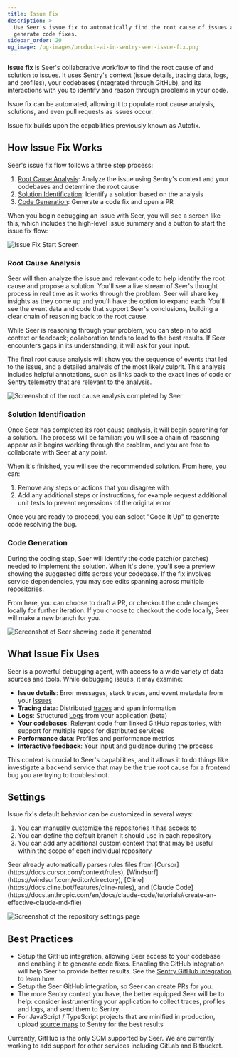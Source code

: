 ```yaml
---
title: Issue Fix
description: >-
  Use Seer's issue fix to automatically find the root cause of issues and
  generate code fixes.
sidebar_order: 20
og_image: /og-images/product-ai-in-sentry-seer-issue-fix.png
---
```


**Issue fix** is Seer's collaborative workflow to find the root cause of and solution to issues. It uses Sentry's context (issue details, tracing data, logs, and profiles), your codebases (integrated through GitHub), and its interactions with you to identify and reason through problems in your code.

Issue fix can be automated, allowing it to populate root cause analysis, solutions, and even pull requests as issues occur.

<Alert>
Issue fix builds upon the capabilities previously known as Autofix.
</Alert>

## How Issue Fix Works

Seer's issue fix flow follows a three step process:

1. [Root Cause Analysis](#root-cause-analysis): Analyze the issue using Sentry's context and your codebases and determine the root cause
2. [Solution Identification](#solution-identification): Identify a solution based on the analysis
3. [Code Generation](#code-generation): Generate a code fix and open a PR

When you begin debugging an issue with Seer, you will see a screen like this, which includes the high-level issue summary and a button to start the issue fix flow:

![Issue Fix Start Screen](../img/issue-fix-start-screen.png)

### Root Cause Analysis

Seer will then analyze the issue and relevant code to help identify the root cause and propose a solution. You'll see a live stream of Seer's thought process in real time as it works through the problem. Seer will share key insights as they come up and you'll have the option to expand each. You'll see the event data and code that support Seer's conclusions, building a clear chain of reasoning back to the root cause.

While Seer is reasoning through your problem, you can step in to add context or feedback; collaboration tends to lead to the best results. If Seer encounters gaps in its understanding, it will ask for your input.

The final root cause analysis will show you the sequence of events that led to the issue, and a detailed analysis of the most likely culprit. This analysis includes helpful annotations, such as links back to the exact lines of code or Sentry telemetry that are relevant to the analysis.

![Screenshot of the root cause analysis completed by Seer](../img/rca.png)

### Solution Identification

Once Seer has completed its root cause analysis, it will begin searching for a solution. The process will be familiar: you will see a chain of reasoning appear as it begins working through the problem, and you are free to collaborate with Seer at any point.

When it's finished, you will see the recommended solution. From here, you can:

1. Remove any steps or actions that you disagree with
2. Add any additional steps or instructions, for example request additional unit tests to prevent regressions of the original error

Once you are ready to proceed, you can select "Code It Up" to generate code resolving the bug.

### Code Generation

During the coding step, Seer will identify the code patch(or patches) needed to implement the solution. When it's done, you'll see a preview showing the suggested diffs across your codebase. If the fix involves service dependencies, you may see edits spanning across multiple repositories.

From here, you can choose to draft a PR, or checkout the code changes locally for further iteration. If you choose to checkout the code locally, Seer will make a new branch for you.

![Screenshot of Seer showing code it generated](../img/coding-step.png)

## What Issue Fix Uses

Seer is a powerful debugging agent, with access to a wide variety of data sources and tools. While debugging issues, it may examine:

- **Issue details**: Error messages, stack traces, and event metadata from your [Issues](/product/issues/)
- **Tracing data**: Distributed [traces](/concepts/key-terms/tracing/#whats-a-trace) and span information
- **Logs**: Structured [Logs](/product/explore/logs/) from your application (beta)
- **Your codebases**: Relevant code from linked GitHub repositories, with support for multiple repos for distributed services
- **Performance data**: Profiles and performance metrics
- **Interactive feedback**: Your input and guidance during the process

This context is crucial to Seer's capabilities, and it allows it to do things like investigate a backend service that may be the true root cause for a frontend bug you are trying to troubleshoot.

## Settings

Issue fix's default behavior can be customized in several ways:

1. You can manually customize the repositories it has access to
2. You can define the default branch it should use in each repository
3. You can add any additional custom context that that may be useful within the scope of each individual repository

<Alert>
Seer already automatically parses rules files from [Cursor](https://docs.cursor.com/context/rules), [Windsurf](https://windsurf.com/editor/directory), [Cline](https://docs.cline.bot/features/cline-rules), and [Claude Code](https://docs.anthropic.com/en/docs/claude-code/tutorials#create-an-effective-claude-md-file)
</Alert>

![Screenshot of the repository settings page](../img/repo-settings.png)

## Best Practices

- Setup the GitHub integration, allowing Seer access to your codebase and enabling it to generate code fixes. Enabling the GitHub integration will help Seer to provide better results. See the [Sentry GitHub integration](/organization/integrations/source-code-mgmt/github/) to learn how.
- Setup the Seer GitHub integration, so Seer can create PRs for you.
- The more Sentry context you have, the better equipped Seer will be to help: consider instrumenting your application to collect traces, profiles and logs, and send them to Sentry.
- For JavaScript / TypeScript projects that are minified in production, upload [source maps](/platforms/javascript/sourcemaps/) to Sentry for the best results

<Alert>
Currently, GitHub is the only SCM supported by Seer. We are currently working to add support for other services including GitLab and Bitbucket.
</Alert>
